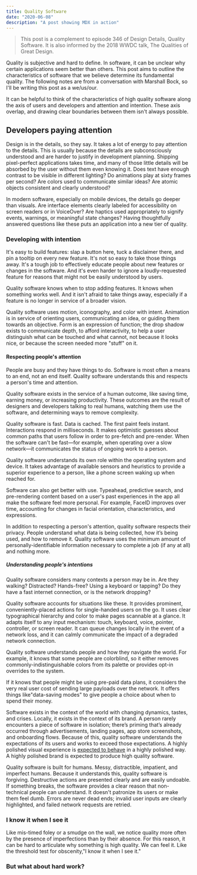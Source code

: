 ```yaml
---
title: Quality Software
date: "2020-06-08"
description: "A post showing MDX in action"
---
```


> This post is a complement to episode 346 of Design Details, Quality Software. It is also informed by the 2018 WWDC talk, The Qualities of Great Design.

Quality is subjective and hard to define. In software, it can be unclear why certain applications seem better than others. This post aims to outline the characteristics of software that we believe determine its fundamental quality. The following notes are from a conversation with Marshall Bock, so I'll be writing this post as a we/us/our.

It can be helpful to think of the characteristics of high quality software along the axis of users and developers and attention and intention. These axis overlap, and drawing clear boundaries between them isn't always possible.

## Developers paying attention

Design is in the details, so they say. It takes a lot of energy to pay attention to the details. This is usually because the details are subconsciously understood and are harder to justify in development planning. Shipping pixel-perfect applications takes time, and many of those little details will be absorbed by the user without them even knowing it. Does text have enough contrast to be visible in different lighting? Do animations play at sixty frames per second? Are colors used to communicate similar ideas? Are atomic objects consistent and clearly understood?

In modern software, especially on mobile devices, the details go deeper than visuals. Are interface elements clearly labeled for accessibility on screen readers or in VoiceOver? Are haptics used appropriately to signify events, warnings, or meaningful state changes? Having thoughtfully answered questions like these puts an application into a new tier of quality.

### Developing with intention

It's easy to build features: slap a button here, tuck a disclaimer there, and pin a tooltip on every new feature. It's not so easy to take those things away. It's a tough job to effectively educate people about new features or changes in the software. And it's even harder to ignore a loudly-requested feature for reasons that might not be easily understood by users.

Quality software knows when to stop adding features. It knows when something works well. And it isn't afraid to take things away, especially if a feature is no longer in service of a broader vision.

Quality software uses motion, iconography, and color with intent. Animation is in service of orienting users, communicating an idea, or guiding them towards an objective. Form is an expression of function; the drop shadow exists to communicate depth, to afford interactivity, to help a user distinguish what can be touched and what cannot, not because it looks nice, or because the screen needed more "stuff" on it.

#### Respecting people's attention

People are busy and they have things to do. Software is most often a means to an end, not an end itself. Quality software understands this and respects a person's time and attention.

Quality software exists in the service of a human outcome, like saving time, earning money, or increasing productivity. These outcomes are the result of designers and developers talking to real humans, watching them use the software, and determining ways to remove complexity.

Quality software is fast. Data is cached. The first paint feels instant. Interactions respond in milliseconds. It makes optimistic guesses about common paths that users follow in order to pre-fetch and pre-render. When the software can't be fast—for example, when operating over a slow network—it communicates the status of ongoing work to a person.

Quality software understands its own role within the operating system and device. It takes advantage of available sensors and heuristics to provide a superior experience to a person, like a phone screen waking up when reached for.

Software can also get better with use. Typeahead, predictive search, and pre-rendering content based on a user's past experiences in the app all make the software feel more personal. For example, FaceID improves over time, accounting for changes in facial orientation, characteristics, and expressions.

In addition to respecting a person's attention, quality software respects their privacy. People understand what data is being collected, how it’s being used, and how to remove it. Quality software uses the minimum amount of personally-identifiable information necessary to complete a job (if any at all) and nothing more.

##### Understanding people's intentions

Quality software considers many contexts a person may be in. Are they walking? Distracted? Hands-free? Using a keyboard or tapping? Do they have a fast internet connection, or is the network dropping?

Quality software accounts for situations like these. It provides prominent, conveniently-placed actions for single-handed users on the go. It uses clear typographical hierarchy and color to make pages scannable at a glance. It adapts itself to any input mechanism: touch, keyboard, voice, pointer, controller, or screen reader. It can queue changes locally in the event of a network loss, and it can calmly communicate the impact of a degraded network connection.

Quality software understands people and how they navigate the world. For example, it knows that some people are colorblind, so it either removes commonly-indistinguishable colors from its palette or provides opt-in overrides to the system.

If it knows that people might be using pre-paid data plans, it considers the very real user cost of sending large payloads over the network. It offers things like"data-saving modes" to give people a choice about when to spend their money.

Software exists in the context of the world with changing dynamics, tastes, and crises. Locally, it exists in the context of its brand. A person rarely encounters a piece of software in isolation; there’s priming that’s already occurred through advertisements, landing pages, app store screenshots, and onboarding flows. Because of this, quality software understands the expectations of its users and works to exceed those expectations. A highly polished visual experience is [expected to behave](https://www.nngroup.com/articles/aesthetic-usability-effect/) in a highly polished way. A highly polished brand is expected to produce high quality software.

Quality software is built for humans. Messy, distractible, impatient, and imperfect humans. Because it understands this, quality software is forgiving. Destructive actions are presented clearly and are easily undoable. If something breaks, the software provides a clear reason that non-technical people can understand. It doesn't patronize its users or make them feel dumb. Errors are never dead ends; invalid user inputs are clearly highlighted, and failed network requests are retried.

### I know it when I see it

Like mis-timed foley or a smudge on the wall, we notice quality more often by the presence of imperfections than by their absence. For this reason, it can be hard to articulate why something is high quality. We can feel it. Like the threshold test for obscenity,"I know it when I see it."

### But what about hard work?
